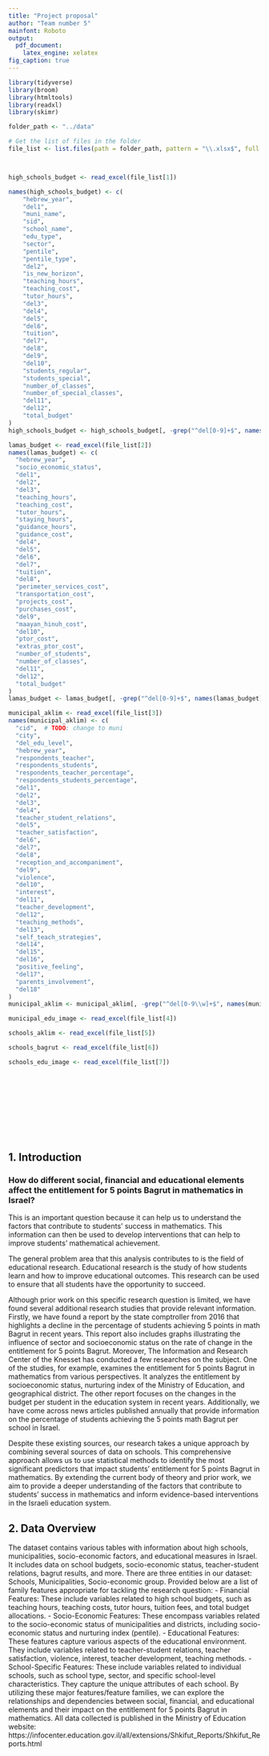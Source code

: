 ```yaml
---
title: "Project proposal"
author: "Team number 5"
mainfont: Roboto
output:
  pdf_document:
    latex_engine: xelatex
fig_caption: true
---
```


```r
library(tidyverse)
library(broom)
library(htmltools)
library(readxl)
library(skimr)
```

```r
folder_path <- "../data"

# Get the list of files in the folder
file_list <- list.files(path = folder_path, pattern = "\\.xlsx$", full.names = TRUE)




```

```r
high_schools_budget <- read_excel(file_list[1])

names(high_schools_budget) <- c(
    "hebrew_year",
    "del1",
    "muni_name",
    "sid",
    "school_name",
    "edu_type",
    "sector",
    "pentile",
    "pentile_type",
    "del2",
    "is_new_horizon",
    "teaching_hours",
    "teaching_cost",
    "tutor_hours",
    "del3",
    "del4",
    "del5",
    "del6",
    "tuition",
    "del7",
    "del8",
    "del9",
    "del10",
    "students_regular",
    "students_special",
    "number_of_classes",
    "number_of_special_classes",
    "del11",
    "del12",
    "total_budget"
)
high_schools_budget <- high_schools_budget[, -grep("^del[0-9]+$", names(high_schools_budget))]
```

```r
lamas_budget <- read_excel(file_list[2])
names(lamas_budget) <- c(
  "hebrew_year",
  "socio_economic_status",
  "del1",
  "del2",
  "del3",
  "teaching_hours",
  "teaching_cost",
  "tutor_hours",
  "staying_hours",
  "guidance_hours",
  "guidance_cost",
  "del4",
  "del5",
  "del6",
  "del7",
  "tuition",
  "del8",
  "perimeter_services_cost",
  "transportation_cost",
  "projects_cost",
  "purchases_cost",
  "del9",
  "maayan_hinuh_cost",
  "del10",
  "ptor_cost",
  "extras_ptor_cost",
  "number_of_students",
  "number_of_classes",
  "del11",
  "del12",
  "total_budget"
)
lamas_budget <- lamas_budget[, -grep("^del[0-9]+$", names(lamas_budget))]
```

```r
municipal_aklim <- read_excel(file_list[3])
names(municipal_aklim) <- c(
  "cid",  # TODO: change to muni
  "city",
  "del_edu_level",
  "hebrew_year",
  "respondents_teacher",
  "respondents_students",
  "respondents_teacher_percentage",
  "respondents_students_percentage",
  "del1",
  "del2",
  "del3",
  "del4",
  "teacher_student_relations",
  "del5",
  "teacher_satisfaction",
  "del6",
  "del7",
  "del8",
  "reception_and_accompaniment",
  "del9",
  "violence",
  "del10",
  "interest",
  "del11",
  "teacher_development",
  "del12",
  "teaching_methods",
  "del13",
  "self_teach_strategies",
  "del14",
  "del15",
  "del16",
  "positive_feeling",
  "del17",
  "parents_involvement",
  "del18"
)
municipal_aklim <- municipal_aklim[, -grep("^del[0-9\\w]+$", names(municipal_aklim))]
```

```r
municipal_edu_image <- read_excel(file_list[4])
```

```r
schools_aklim <- read_excel(file_list[5])
```

```r
schools_bagrut <- read_excel(file_list[6])
```

```r
schools_edu_image <- read_excel(file_list[7])
```

```r

```

```r

```

```r

```

```r

```

```r

```

```r

```

```r

```

```r

```

```r

```

```r

```


## 1. Introduction

### How do different social, financial and educational elements affect the entitlement for 5 points Bagrut in mathematics in Israel?

This is an important question because it can help us to understand the factors that contribute to students' success in mathematics. This information can then be used to develop interventions that can help to improve students' mathematical achievement.

The general problem area that this analysis contributes to is the field of educational research. Educational research is the study of how students learn and how to improve educational outcomes. This research can be used to ensure that all students have the opportunity to succeed.

Although prior work on this specific research question is limited, we have found several additional research studies that provide relevant information. Firstly, we have found a report by the state comptroller from 2016 that highlights a decline in the percentage of students achieving 5 points in math Bagrut in recent years. This report also includes graphs illustrating the influence of sector and socioeconomic status on the rate of change in the entitlement for 5 points Bagrut. Moreover, The Information and Research Center of the Knesset has conducted a few researches on the subject. One of the studies, for example, examines the entitlement for 5 points Bagrut in mathematics from various perspectives. It analyzes the entitlement by socioeconomic status, nurturing index of the Ministry of Education, and geographical district. The other report focuses on the changes in the budget per student in the education system in recent years. Additionally, we have come across news articles published annually that provide information on the percentage of students achieving the 5 points math Bagrut per school in Israel.

Despite these existing sources, our research takes a unique approach by combining several sources of data on schools. This comprehensive approach allows us to use statistical methods to identify the most significant predictors that impact students' entitlement for 5 points Bagrut in mathematics. By extending the current body of theory and prior work, we aim to provide a deeper understanding of the factors that contribute to students' success in mathematics and inform evidence-based interventions in the Israeli education system.

## 2. Data Overview

The dataset contains various tables with information about high schools, municipalities, socio-economic factors, and educational measures in Israel. It includes data on school budgets, socio-economic status, teacher-student relations, bagrut results, and more. There are three entities in our dataset: Schools, Municipalities, Socio-economic group. Provided below are a list of family features appropriate for tackling the research question:
- Financial Features: These include variables related to high school budgets, such as teaching hours, teaching costs, tutor hours, tuition fees, and total budget allocations. 
- Socio-Economic Features: These encompass variables related to the socio-economic status of municipalities and districts, including socio-economic status and nurturing index (pentile). 
- Educational Features: These features capture various aspects of the educational environment. They include variables related to teacher-student relations, teacher satisfaction, violence, interest, teacher development, teaching methods.
- School-Specific Features: These include variables related to individual schools, such as school type, sector, and specific school-level characteristics. They capture the unique attributes of each school. 
By utilizing these major features/feature families, we can explore the relationships and dependencies between social, financial, and educational elements and their impact on the entitlement for 5 points Bagrut in mathematics.
All data collected is published in the Ministry of Education website: https://infocenter.education.gov.il/all/extensions/Shkifut_Reports/Shkifut_Reports.html

